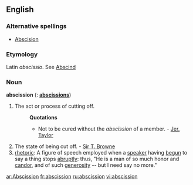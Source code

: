 ==English==

===Alternative spellings===
*[[Abscision]]

===Etymology===
Latin ''abscissio''. See [[Abscind]]

===Noun===
'''abscission'''  ({{plural}}: '''[[abscissions]]''')
# The act or process of cutting off.
#:'''Quotations'''
#:*Not to be cured without the ''abscission'' of a member. - [[w:Jeremy Taylor|Jer. Taylor]]
# The state of being cut off. - [[Sir T. Browne]]
# [[rhetoric]]: A figure of speech employed when a [[speaker]] having [[begun]] to say a thing stops [[abruptly]]: thus, "He is a man of so much honor and [[candor]], and of such [[generosity]] -- but I need say no more."

[[ar:Abscission]]
[[fr:abscission]]
[[ru:abscission]]
[[vi:abscission]]